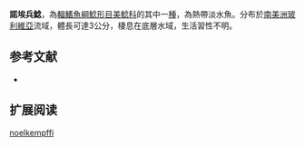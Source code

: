 {{Speciesbox
| name = 諾埃兵鯰
| image =  
| image_width = 250px
| image_caption = 
| status = NE
| status_system = IUCN3.1
| genus = Corydoras
| species = noelkempffi
| authority = [[Knaack|Knaack]], 2004
| synonyms = 
}}

'''諾埃兵鯰'''，為[[輻鰭魚綱|輻鰭魚綱]][[鯰形目|鯰形目]][[美鯰科|美鯰科]]的其中一[[種|種]]，為熱帶淡水魚。分布於[[南美洲|南美洲]][[玻利維亞|玻利維亞]]流域，體長可達3公分，棲息在底層水域，生活習性不明。

==参考文献==
*{{FishBase_species|genus=Corydoras|species=noelkempffi|year=2014|month=11}}

== 扩展阅读 ==
{{refbegin}}
{{wikispecies-inline|Corydoras noelkempffi|諾埃兵鯰}}
{{refend}}
{{Taxonbar|from=Q5517548}}

[[Category:兵鯰屬|noelkempffi]]